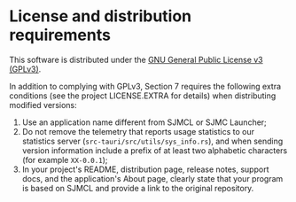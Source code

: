 # License and distribution requirements

This software is distributed under the [GNU General Public License v3 (GPLv3)](https://github.com/UNIkeEN/SJMCL/blob/main/LICENSE).

In addition to complying with GPLv3, Section 7 requires the following extra conditions (see the project LICENSE.EXTRA for details) when distributing modified versions:

1. Use an application name different from SJMCL or SJMC Launcher;
2. Do not remove the telemetry that reports usage statistics to our statistics server (`src-tauri/src/utils/sys_info.rs`), and when sending version information include a prefix of at least two alphabetic characters (for example `XX-0.0.1`);
3. In your project's README, distribution page, release notes, support docs, and the application's About page, clearly state that your program is based on SJMCL and provide a link to the original repository.

